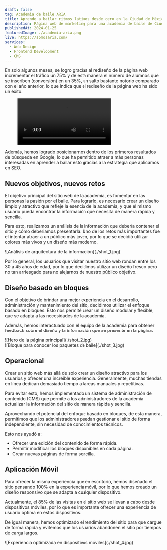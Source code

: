 ```yaml
---
draft: false
tag: Academia de baile ARIA
title: Aprende a bailar ritmos latinos desde cero en la Ciudad de México
description: Página web de marketing para una academia de baile de Ciudad de México. El sitio está diseñado para atraer nuevos alumnos y aportar información sobre la academia.
publishedAt: 2024-01-25
featuredImage: ./academia-aria.png
live: https://somosaria.com/
services:
  - Web Design
  - Frontend Development
  - CMS
---
```


En solo algunos meses, se logro gracías al rediseño de la página web incrementar el tráfico un 75% y de esta manera el número de alumnos que se inscriben (conversión) en un 35%, un salto bastante notorio comparado con el año anterior, lo que indica que el rediseño de la página web ha sido un éxito.

<figure class="h-auto w-full">
  <video class="m-auto rounded-lg bg-background" loop controls autoplay src={WebsiteVideo} />
</figure>

Además, hemos logrado posicionarnos dentro de los primeros resultados de búsqueda en Google, lo que ha permitido atraer a más personas interesadas en aprender a bailar esto gracias a la estrategía que aplicamos en SEO.

## Nuevos objetivos, nuevos retos

El objetivo principal del sitio web de la academia, es fomentar en las personas la pasión por el baile. Para lograrlo, es necesario crear un diseño limpio y atractivo que refleje la esencia de la academia, y que el mismo usuario pueda encontrar la información que necesita de manera rápida y sencilla.

<Quote
  content="Buscamos acercar el baile a más personas, haciendo de este un estilo de vida."
  avatar={BeckyAvatar}
  avatarAlt="Avatar de Abigail Meza"
  author="Abigail Meza"
  jobTitle="Directora Academia de baile ARIA"
/>

Para esto, realizamos un análisis de la información que debería contener el sitio y cómo deberiamos presentarla. Uno de los retos más importantes fue el intentar atraer a un público más joven, por lo que se decidió utilizar colores más vivos y un diseño más moderno.

<div class="flex flex-col gap-4 not-prose md:-mx-10 my-6 md:my-12">
  ![Análisis de arquitectura de la información](./shot_1.jpg)
</div>

Por lo general, los usuarios que visitan nuestro sitio web rondan entre los 30 a 45 años de edad, por lo que decidimos utilizar un diseño fresco pero no tan arriesgado para no alejarnos de nuestro público objetivo.

## Diseño basado en bloques

Con el objetivo de brindar una mejor experiencia en el desarrollo, administración y mantenimiento del sitio, decidimos utilizar el enfoque basado en bloques. Esto nos permité crear un diseño modular y flexible, que se adapta a las necesidades de la academia.

Además, hemos interactuado con el equipo de la academia para obtener feedback sobre el diseño y la información que se presente en la página.

<div class="flex flex-col gap-4 not-prose md:-mx-10 my-6 md:my-12">
  <div class="relative">
    ![Hero de la página principal](./shot_2.jpg)
  </div>
  <div class="relative">
    ![Bloque para conocer los paquetes de baile](./shot_3.jpg)
  </div>
</div>

<Separator />

## Operacional

Crear un sitio web más allá de solo crear un diseño atractivo para los usuarios y ofrecer una increíble experiencia. Generalmente, muchas tiendas en línea dedican demasiado tiempo a tareas manuales y repetitivas.

Para evitar esto, hemos implementado un sistema de administración de contenido (CMS) que permite a los administradores de la academia actualizar la información del sitio de manera rápida y sencilla.

Aprovechando el potencial del enfoque basado en bloques, de esta manera, permitimos que los administradores puedan gestionar el sitio de forma independiente, sin necesidad de conocimientos técnicos.

Esto nos ayudó a:

- Ofrecer una edición del contenido de forma rápida.
- Permitir modificar los bloques disponibles en cada página.
- Crear nuevas páginas de forma sencilla.

<Separator />

## Aplicación Móvil

Para ofrecer la misma experiencia que en escritorio, hemos diseñado el sitio pensando 100% en la experiencia móvil, por lo que hemos creado un diseño responsivo que se adapta a cualquier dispositivo.

Actualmente, el 85% de las visitas en el sitio web se llevan a cabo desde dispositivos móviles, por lo que es importante ofrecer una experiencia de usuario óptima en estos dispositivos.

De igual manera, hemos optimizado el rendimiento del sitio para que cargue de forma rápida y evitemos que los usuarios abandonen el sitio por tiempos de carga largos.

<div class="flex flex-col gap-4 not-prose md:-mx-10 my-6 md:my-12">
  ![Experiencia optimizada en dispositivos móviles](./shot_4.jpg)
</div>
